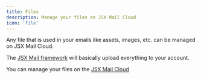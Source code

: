 ```yaml
---
title: Files
description: Manage your files on JSX Mail Cloud
icon: 'file'
---
```


Any file that is used in your emails like assets, images, etc. can be managed on JSX Mail Cloud.

The [JSX Mail framework](/framework/learning/getting-started) will basically upload everything to your account.

You can manage your files on the [JSX Mail Cloud](https://cloud.jsxmail.org/app/files)
